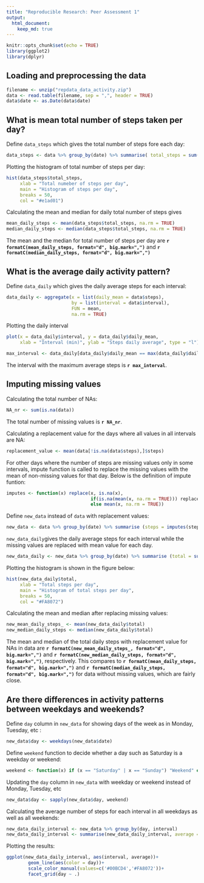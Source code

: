 ```yaml
---
title: "Reproducible Research: Peer Assessment 1"
output: 
  html_document:
    keep_md: true
---
```

```r
knitr::opts_chunk$set(echo = TRUE)
library(ggplot2)
library(dplyr)
```

## Loading and preprocessing the data
```r
filename <- unzip("repdata_data_activity.zip")
data <- read.table(filename, sep = ",", header = TRUE)
data$date <- as.Date(data$date)
```


## What is mean total number of steps taken per day?

Define `data_steps` which gives the total number of steps fore each day:
```r
data_steps <- data %>% group_by(date) %>% summarise( total_steps = sum(steps,  na.rm = TRUE))
```

Plotting the histogram of total number of steps per day:

```r
hist(data_steps$total_steps, 
     xlab = "Total numeber of steps per day", 
     main = "Histogram of steps per day", 
     breaks = 50, 
     col = "#e1ad01")
```

Calculating the mean and median for daily total number of steps gives 
```r
mean_daily_steps <- mean(data_steps$total_steps, na.rm = TRUE)
median_daily_steps <- median(data_steps$total_steps, na.rm = TRUE)

```

The mean and the median for total number of steps per day are **`r formatC(mean_daily_steps, format="d", big.mark=",")`** and **`r formatC(median_daily_steps, format="d", big.mark=",")`**


## What is the average daily activity pattern?

Define `data_daily` which gives the daily average steps for each interval:

```r
data_daily <- aggregate(x = list(daily_mean = data$steps), 
                        by = list(interval = data$interval), 
                        FUN = mean, 
                        na.rm = TRUE)
```

Plotting the daily interval
```r
plot(x = data_daily$interval, y = data_daily$daily_mean, 
     xlab = "Interval (min)", ylab = "Steps daily average", type = "l")
```


```r
max_interval <- data_daily[data_daily$daily_mean == max(data_daily$daily_mean),]$interval
```

The interval with the maximum average steps is **`r max_interval`**.

## Imputing missing values

Calculating the total number of NAs:
```r
NA_nr <- sum(is.na(data))
```
The total number of missing values is **`r NA_nr`**.

Calculating a replacement value for the days where all values in all intervals are NA:
```r
replacement_value <- mean(data[!is.na(data$steps),]$steps)
```

For other days where the number of steps are missing values only in some intervals, impute function is called to replace the missing values with the mean of non-missing values for that day. Below is the definition of impute funtion:

```r
imputes <- function(x) replace(x, is.na(x), 
                               if(is.na(mean(x, na.rm = TRUE))) replacement_value 
                               else mean(x, na.rm = TRUE))
```

Define `new_data` instead of `data` with replacement values:
```r
new_data <- data %>% group_by(date) %>% summarise (steps = imputes(steps), interval = interval)

```

`new_data_daily`gives the daily average steps for each interval while the missing values are replaced with mean value for each day.
```r
new_data_daily <- new_data %>% group_by(date) %>% summarise (total = sum(steps))
```


Plotting the histogram is shown in the figure below:

```r
hist(new_data_daily$total, 
     xlab = "Total steps per day",
     main = "Histogram of total steps per day", 
     breaks = 50,
     col = "#FA8072")
```

Calculating the mean and median after replacing missing values:

```r
new_mean_daily_steps_ <- mean(new_data_daily$total)
new_median_daily_steps <- median(new_data_daily$total)
```

The mean and median of the total daily steps with replacement value for NAs in data are **`r formatC(new_mean_daily_steps_, format="d", big.mark=",")`** and **`r formatC(new_median_daily_steps, format="d", big.mark=",")`**, respectively. This compares to **`r formatC(mean_daily_steps, format="d", big.mark=",")`** and **`r formatC(median_daily_steps, format="d", big.mark=",")`** for data without missing values, which are fairly close. 

## Are there differences in activity patterns between weekdays and weekends?

Define `day` column in `new_data` for showing days of the week as in Monday, Tuesday, etc :


```r
new_data$day <- weekdays(new_data$date)
```

Define `weekend` function to decide whether a day such as Saturday is a weekday or weekend:
```r
weekend <- function(x) if (x == "Saturday" | x == "Sunday") "Weekend" else "Weekday"
```

Updating the `day` column in `new_data` with weekday or weekend instead of Monday, Tuesday, etc
```r
new_data$day <- sapply(new_data$day, weekend)
```

Calculating the average number of steps for each interval in all weekdays as well as all weekends:
```r
new_data_daily_interval <- new_data %>% group_by(day, interval) 
new_data_daily_interval <- summarise(new_data_daily_interval, average = mean(steps))

```

Plotting the results:

```r
ggplot(new_data_daily_interval, aes(interval, average))+ 
        geom_line(aes(color = day))+
        scale_color_manual(values=c('#00BCD4','#FA8072'))+
        facet_grid(day ~ .)
```



